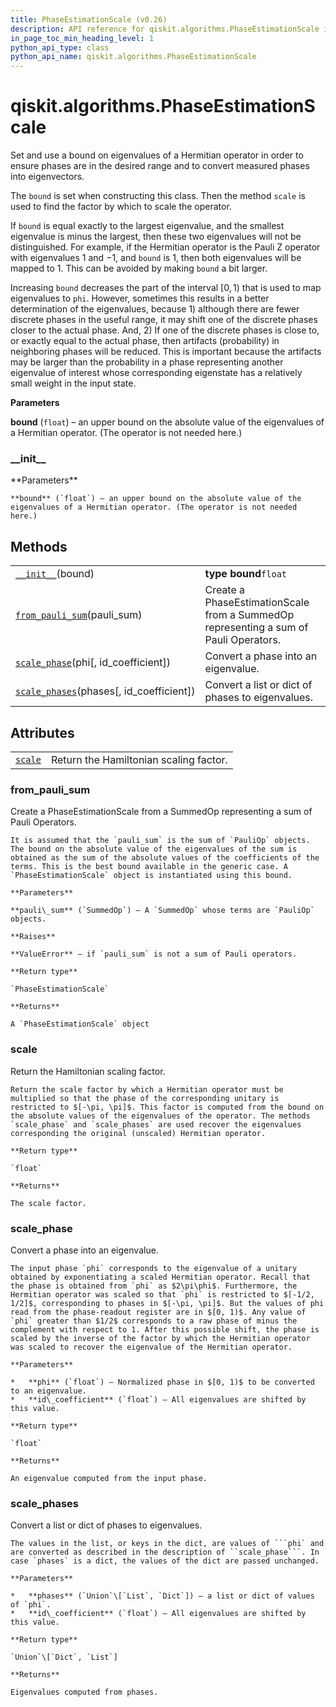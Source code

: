```yaml
---
title: PhaseEstimationScale (v0.26)
description: API reference for qiskit.algorithms.PhaseEstimationScale in qiskit v0.26
in_page_toc_min_heading_level: 1
python_api_type: class
python_api_name: qiskit.algorithms.PhaseEstimationScale
---
```


<span id="qiskit-algorithms-phaseestimationscale" />

# qiskit.algorithms.PhaseEstimationScale

<Class id="qiskit.algorithms.PhaseEstimationScale" isDedicatedPage={true} github="https://github.com/qiskit/qiskit/tree/stable/0.17/qiskit/algorithms/phase_estimators/phase_estimation_scale.py" signature="PhaseEstimationScale(bound)" modifiers="class">
  Set and use a bound on eigenvalues of a Hermitian operator in order to ensure phases are in the desired range and to convert measured phases into eigenvectors.

  The `bound` is set when constructing this class. Then the method `scale` is used to find the factor by which to scale the operator.

  If `bound` is equal exactly to the largest eigenvalue, and the smallest eigenvalue is minus the largest, then these two eigenvalues will not be distinguished. For example, if the Hermitian operator is the Pauli Z operator with eigenvalues $1$ and $-1$, and `bound` is $1$, then both eigenvalues will be mapped to $1$. This can be avoided by making `bound` a bit larger.

  Increasing `bound` decreases the part of the interval $[0, 1)$ that is used to map eigenvalues to `phi`. However, sometimes this results in a better determination of the eigenvalues, because 1) although there are fewer discrete phases in the useful range, it may shift one of the discrete phases closer to the actual phase. And, 2) If one of the discrete phases is close to, or exactly equal to the actual phase, then artifacts (probability) in neighboring phases will be reduced. This is important because the artifacts may be larger than the probability in a phase representing another eigenvalue of interest whose corresponding eigenstate has a relatively small weight in the input state.

  **Parameters**

  **bound** (`float`) – an upper bound on the absolute value of the eigenvalues of a Hermitian operator. (The operator is not needed here.)

  ### \_\_init\_\_

  <Function id="qiskit.algorithms.PhaseEstimationScale.__init__" signature="__init__(bound)">
    **Parameters**

    **bound** (`float`) – an upper bound on the absolute value of the eigenvalues of a Hermitian operator. (The operator is not needed here.)
  </Function>

  ## Methods

  |                                                                                                                                                          |                                                                                      |
  | -------------------------------------------------------------------------------------------------------------------------------------------------------- | ------------------------------------------------------------------------------------ |
  | [`__init__`](#qiskit.algorithms.PhaseEstimationScale.__init__ "qiskit.algorithms.PhaseEstimationScale.__init__")(bound)                                  | **type bound**`float`                                                                |
  | [`from_pauli_sum`](#qiskit.algorithms.PhaseEstimationScale.from_pauli_sum "qiskit.algorithms.PhaseEstimationScale.from_pauli_sum")(pauli\_sum)           | Create a PhaseEstimationScale from a SummedOp representing a sum of Pauli Operators. |
  | [`scale_phase`](#qiskit.algorithms.PhaseEstimationScale.scale_phase "qiskit.algorithms.PhaseEstimationScale.scale_phase")(phi\[, id\_coefficient])       | Convert a phase into an eigenvalue.                                                  |
  | [`scale_phases`](#qiskit.algorithms.PhaseEstimationScale.scale_phases "qiskit.algorithms.PhaseEstimationScale.scale_phases")(phases\[, id\_coefficient]) | Convert a list or dict of phases to eigenvalues.                                     |

  ## Attributes

  |                                                                                                         |                                        |
  | ------------------------------------------------------------------------------------------------------- | -------------------------------------- |
  | [`scale`](#qiskit.algorithms.PhaseEstimationScale.scale "qiskit.algorithms.PhaseEstimationScale.scale") | Return the Hamiltonian scaling factor. |

  ### from\_pauli\_sum

  <Function id="qiskit.algorithms.PhaseEstimationScale.from_pauli_sum" signature="from_pauli_sum(pauli_sum)" modifiers="classmethod">
    Create a PhaseEstimationScale from a SummedOp representing a sum of Pauli Operators.

    It is assumed that the `pauli_sum` is the sum of `PauliOp` objects. The bound on the absolute value of the eigenvalues of the sum is obtained as the sum of the absolute values of the coefficients of the terms. This is the best bound available in the generic case. A `PhaseEstimationScale` object is instantiated using this bound.

    **Parameters**

    **pauli\_sum** (`SummedOp`) – A `SummedOp` whose terms are `PauliOp` objects.

    **Raises**

    **ValueError** – if `pauli_sum` is not a sum of Pauli operators.

    **Return type**

    `PhaseEstimationScale`

    **Returns**

    A `PhaseEstimationScale` object
  </Function>

  ### scale

  <Attribute id="qiskit.algorithms.PhaseEstimationScale.scale">
    Return the Hamiltonian scaling factor.

    Return the scale factor by which a Hermitian operator must be multiplied so that the phase of the corresponding unitary is restricted to $[-\pi, \pi]$. This factor is computed from the bound on the absolute values of the eigenvalues of the operator. The methods `scale_phase` and `scale_phases` are used recover the eigenvalues corresponding the original (unscaled) Hermitian operator.

    **Return type**

    `float`

    **Returns**

    The scale factor.
  </Attribute>

  ### scale\_phase

  <Function id="qiskit.algorithms.PhaseEstimationScale.scale_phase" signature="scale_phase(phi, id_coefficient=0.0)">
    Convert a phase into an eigenvalue.

    The input phase `phi` corresponds to the eigenvalue of a unitary obtained by exponentiating a scaled Hermitian operator. Recall that the phase is obtained from `phi` as $2\pi\phi$. Furthermore, the Hermitian operator was scaled so that `phi` is restricted to $[-1/2, 1/2]$, corresponding to phases in $[-\pi, \pi]$. But the values of phi read from the phase-readout register are in $[0, 1)$. Any value of `phi` greater than $1/2$ corresponds to a raw phase of minus the complement with respect to 1. After this possible shift, the phase is scaled by the inverse of the factor by which the Hermitian operator was scaled to recover the eigenvalue of the Hermitian operator.

    **Parameters**

    *   **phi** (`float`) – Normalized phase in $[0, 1)$ to be converted to an eigenvalue.
    *   **id\_coefficient** (`float`) – All eigenvalues are shifted by this value.

    **Return type**

    `float`

    **Returns**

    An eigenvalue computed from the input phase.
  </Function>

  ### scale\_phases

  <Function id="qiskit.algorithms.PhaseEstimationScale.scale_phases" signature="scale_phases(phases, id_coefficient=0.0)">
    Convert a list or dict of phases to eigenvalues.

    The values in the list, or keys in the dict, are values of ```phi` and are converted as described in the description of ``scale_phase```. In case `phases` is a dict, the values of the dict are passed unchanged.

    **Parameters**

    *   **phases** (`Union`\[`List`, `Dict`]) – a list or dict of values of `phi`.
    *   **id\_coefficient** (`float`) – All eigenvalues are shifted by this value.

    **Return type**

    `Union`\[`Dict`, `List`]

    **Returns**

    Eigenvalues computed from phases.
  </Function>
</Class>

